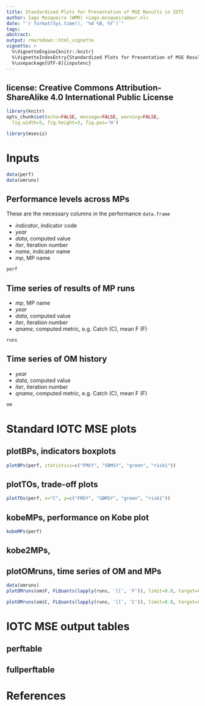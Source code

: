```yaml
---
title: Standardized Plots for Presentation of MSE Results in IOTC
author: Iago Mosqueira (WMR) <iago.mosqueira@wur.nl>
date: "`r format(Sys.time(), '%d %B, %Y')`"
tags:
abstract:
output: rmarkdown::html_vignette
vignette: >
  %\VignetteEngine{knitr::knitr}
  %\VignetteIndexEntry{Standardized Plots for Presentation of MSE Results in IOTC}
  %\usepackage[UTF-8]{inputenc}
---
```


license: Creative Commons Attribution-ShareAlike 4.0 International Public License
---

```r
library(knitr)
opts_chunk$set(echo=FALSE, message=FALSE, warning=FALSE,
  fig.width=5, fig.height=3, fig.pos='H')
```

```r
library(mseviz)
```

# Inputs

```r
data(perf)
data(omruns)
```

## Performance levels across MPs

These are the necessary columns in the performance `data.frame`

- *indicator*, indicator code
- *year*
- *data*, computed value
- *iter*, iteration number
- *name*, indicator name
- *mp*, MP name

```r
perf
```

## Time series of results of MP runs

- *mp*, MP name
- *year*
- *data*, computed value
- *iter*, iteration number
- *qname*, computed metric, e.g. Catch (C), mean F (F)

```r
runs
```

## Time series of OM history

- *year*
- *data*, computed value
- *iter*, iteration number
- *qname*, computed metric, e.g. Catch (C), mean F (F)

```r
om
```

# Standard IOTC MSE plots

## plotBPs, indicators boxplots

```r
plotBPs(perf, statistics=c("FMSY", "SBMSY", "green", "risk1"))
```

## plotTOs, trade-off plots

```r
plotTOs(perf, x="C", y=c("FMSY", "SBMSY", "green", "risk1"))
```

## kobeMPs, performance on Kobe plot

```r
kobeMPs(perf)
```

## kobe2MPs,

## plotOMruns, time series of OM and MPs

```r
data(omruns)
plotOMruns(om$F, FLQuants(lapply(runs, '[[', 'F')), limit=0.8, target=0.4)
```

```r
plotOMruns(om$C, FLQuants(lapply(runs, '[[', 'C')), limit=0.8, target=0.4)
```

# IOTC MSE output tables

## perftable

## fullperftable


# References
